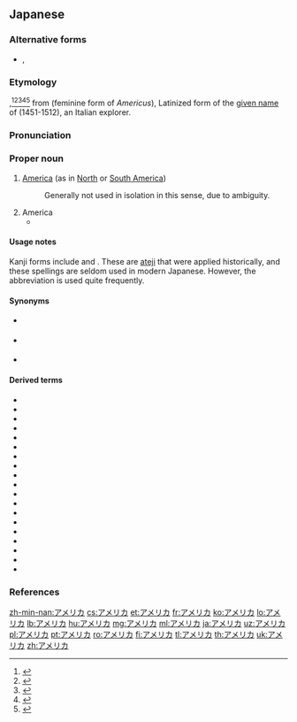 ==Japanese==
{{DEFAULTSORT:あめりか}}
{{swp|lang=ja}}
{{swp|lang=ja|アメリカ州}}

===Alternative forms===
* {{ja-l|亜米利加}}, {{ja-l|亜墨利加}}

===Etymology===
{{bor|ja|en|America}},<ref>{{R:Kokugo Dai Jiten}}</ref><ref>{{R:Daijisen}}</ref><ref>{{R:Kojien}}</ref><ref>{{R:Daijirin}}</ref><ref>{{R:Shinmeikai5}}</ref> from {{der|ja|la|America}} (feminine form of ''Americus''), Latinized form of the [[given name]] of {{w|Amerigo Vespucci}} (1451-1512), an Italian explorer.

===Pronunciation===
{{ja-pron|acc=0|acc_ref=NHK}}

===Proper noun===
{{ja-pos|proper}}

# [[America]] (as in [[North America|North]] or [[South America]])
#: Generally not used in isolation in this sense, due to ambiguity.
#: {{ja-usex|南'''アメリカ'''、北'''アメリカ'''、中%央'''アメリカ'''|^みなみ '''^アメリカ'''、 ^きた '''^アメリカ'''、 ^ちゅう%おう '''^アメリカ'''|South '''America''', North '''America''', Central '''America'''}}
#: {{ja-usex|'''アメリカ'''州|'''^アメリカ'''-しゅう|'''America'''; the '''Americas'''}}
# America {{gloss|United States of America}}
#* {{quote-book|genre=fiction||{{w|Motohiro Katou}}|{{w|Q.E.D. 証明終了|{{ruby|{{lang|ja|Q.E.D. [証](しょう)[明](めい)[終](しゅう)[了](りょう)}}}}|lang=ja}}|trans-title={{w|Q.E.D. (manga)|Q.E.D. Quod Erat Demonstrandum}}|location=Tokyo|publisher=Kodansha|date=September 16 1999|isbn=4-06-333696-4|volume=4||90|{{ja-usex|その度に'''アメリカ'''が出てって爆%弾%落とせってのか？|^その たび に '''^アメリカ''' が でて って ばく%だん% おとせ って の か？|You think '''America''' should butt in and go drop some bombs every time?}}{{ja-usex|当たり前さ‼　それが〝世%界の警%察〞たる'''アメリカ'''の役%目だろ‼|^あたりまえ さ‼　^それ が 〝せ%かい の けい%さつ〞 たる '''^アメリカ''' の やく%め だろ‼|Well, duh‼ '''America''' is the "world police" after all‼}}|chapter={{ruby|{{lang|ja|ヤコブの[階](たい)[段](だん)}}}}|trans-chapter=Jacob's Ladder|language=Japanese}}

====Usage notes====
Kanji forms include {{m|ja|亜米利加}} and {{m|ja|亜墨利加}}. These are [[当て字|ateji]] that were applied historically, and these spellings are seldom used in modern Japanese. However, the abbreviation {{m|ja|米|tr=Bei}} is used quite frequently.

====Synonyms====
* {{s|United States}} {{ja-r|米国|^べいこく}}
* {{s|United States of America}} {{ja-r|アメリカ合%衆%国|^アメリカ ^がっ%しゅう%こく}}
* {{s|the Americas; the US}} {{ja-r|米|^べい}} {{qualifier|abbreviation}}

====Derived terms====
{{der-top}}
* {{ja-r|アメリカ人|^アメリカ-じん|[[American]] [[person]]/[[people]]}}
* {{ja-r|アメリカ大陸|^アメリカ たいりく|the [[Americas]], specifically the [[continent]]s}}
* {{ja-r|アメリカ インディアン|caps=1|American [[Indian]]}}
* {{ja-r|アメリカナイズ|caps=1|[[Americanize]]}}
* {{ja-r|アメリカニズム|caps=1|[[Americanism]]}}
* {{ja-r|アメリカン|caps=1|American}}
* {{ja-r|アメリカバイソン|アメリカ バイソン|[[bison]]}}
* {{ja-r|アメリカザリガニ|アメリカ ザリガニ|[[crawfish]]}}
* {{ja-r|アメリカバク|アメリカ バク|3=South American [[tapir]]}}
* {{ja-r|アメリカ豹|^アメリカ ひょう|[[jaguar]]}}
* {{ja-r|アメリカ鼠%子|^アメリカ ねず%こ|[[redwood]]}}
* {{ja-r|アメリカ連%邦%議%会|^アメリカ ^れん%ぽう% ^ぎ%かい|[[US]] [[Congress]]}}
* {{ja-r|アメリカ航%空%宇%宙%局|^アメリカ ^こう%くう% ^う%ちゅう%きょく|[[NASA]]}}
* {{ja-r|アメリカズ カップ レース|caps=y|gloss=America's Cup Race}}
* {{ja-r|アメリカプロフットボールリーグ|^アメリカ ^プロ-^フットボール ^リーグ|caps=y|National Football League}}
* {{ja-r|アメリカ輸%出%入%銀%行|^アメリカ ^ゆ%しゅつ%にゅう% ^ぎん%こう|US Export-Import Bank}}
* {{ja-r|アメリカンコーヒー|^アメリカン コーヒー|American [[coffee]]}}
* {{ja-r|アメリカ山%法%師|^アメリカ やま%ぼう%し|[[flowering dogwood]]}}
* {{ja-r|アメリカ合%衆%国|^アメリカ ^がっ%しゅう%こく|United States of America}}
{{der-bottom}}

===References===
<references/>

{{C|ja|America|Continents|United States of America|Countries of North America}}

[[zh-min-nan:アメリカ]]
[[cs:アメリカ]]
[[et:アメリカ]]
[[fr:アメリカ]]
[[ko:アメリカ]]
[[lo:アメリカ]]
[[lb:アメリカ]]
[[hu:アメリカ]]
[[mg:アメリカ]]
[[ml:アメリカ]]
[[ja:アメリカ]]
[[uz:アメリカ]]
[[pl:アメリカ]]
[[pt:アメリカ]]
[[ro:アメリカ]]
[[fi:アメリカ]]
[[tl:アメリカ]]
[[th:アメリカ]]
[[uk:アメリカ]]
[[zh:アメリカ]]
